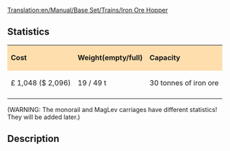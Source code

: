 [[Translation:en/Manual/Base Set/Trains/Iron Ore Hopper]]
==Statistics==

{| cellspacing="3" align="center"
|style="background:#ffdead;"| '''Cost'''
|style="background:#ffdead;"| '''Weight(empty/full)'''
|style="background:#ffdead;"| '''Capacity'''
|-
| £ 1,048 ($ 2,096)
| 19 / 49 t
| 30 tonnes of iron ore
|-
|}
(WARNING: The monorail and MagLev carriages have different statistics! They will be added later.)

==Description==
